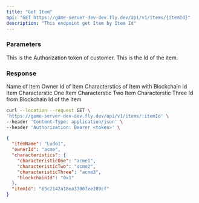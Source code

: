 ```yaml
---
title: "Get Item"
api: "GET https://game-server-dev-dev.fly.dev/api/v1/items/{itemId}"
description: "This endpoint get Item by Item Id"
---
```


### Parameters
<ParamField header="Authorization" type="string" required>
  This is the Authorization token of customer.
</ParamField>

<ParamField path="itemId" type="string" required>
  This is the Id of the item.
</ParamField>

### Response

<ResponseField name="itemName" type="strig">
  Name of Item
</ResponseField>

<ResponseField name="ownerId" type="string">
  Owner Id of Item
</ResponseField>

<ResponseField name="characteristics" type="object">
  Characterstics of Item with Blockchain Id
<Expandable title="Toggle object">

<ResponseField name="characteristicOne" type="string">
  Item Characterstic One
</ResponseField>

<ResponseField name="characteristicTwo" type="string">
  Item Characterstic Two
</ResponseField>

<ResponseField name="characteristicThree" type="string">
  Item Characterstic Three
</ResponseField>

<ResponseField name="blockchainId" type="string">
  Id from Blockchain
</ResponseField>

</Expandable>

<ResponseField name="itemId" type="string">
  Id of the Item
</ResponseField>

</ResponseField>

<RequestExample>

```bash Example Request
curl --location --request GET \
'https://game-server-dev-dev.fly.dev/api/v1/items/:itemId' \
--header 'Content-Type: application/json' \
--header 'Authorization: Bearer <token>' \
```

</RequestExample>

<ResponseExample>

```json Response
{
  "itemName": "Ludo1",
  "ownerId": "acme",
  "characteristics": {
    "characteristicOne": "acme1",
    "characteristicTwo": "acme2",
    "characteristicThree": "acme3",
    "blockchainId": "0x1"
  },
  "itemId": "65c2142a18ea33007ee289cf"
}
```

</ResponseExample>
